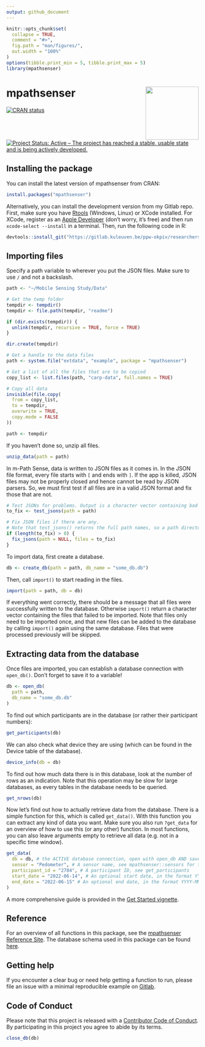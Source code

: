 ```yaml
---
output: github_document
---
```


<!-- README.md is generated from README.Rmd. Please edit that file -->

```r
knitr::opts_chunk$set(
  collapse = TRUE,
  comment = "#>",
  fig.path = "man/figures/",
  out.width = "100%"
)
options(tibble.print_min = 5, tibble.print_max = 5)
library(mpathsenser)
```

# mpathsenser <a href='https://ppw-okpiv.pages.gitlab.kuleuven.be/researchers/u0134047/mpathsenser/index.html'><img src='man/figures/logo.png' align="right" height="139" /></a>
[![CRAN status](https://www.r-pkg.org/badges/version/mpathsenser)](https://cran.r-project.org/package=mpathsenser)
[![Project Status: Active – The project has reached a stable, usable state and is being actively developed.](https://www.repostatus.org/badges/latest/active.svg)](https://www.repostatus.org/#active)

## Installing the package
You can install the latest version of mpathsenser from CRAN:

```r
install.packages("mpathsenser")
```

Alternatively, you can install the development version from my Gitlab repo. First, make sure you have [Rtools](https://cran.r-project.org/bin/windows/Rtools/) (Windows, Linux) or XCode installed. For XCode, register as an [Apple Developer](https://developer.apple.com/) (don't worry, it's free) and then run `xcode-select --install` in a terminal. Then, run the following code in R:

```r
devtools::install_git("https://gitlab.kuleuven.be/ppw-okpiv/researchers/u0134047/mpathsenser")
```

## Importing files

Specify a path variable to wherever you put the JSON files. Make sure to use `/` and not a backslash.

```r
path <- "~/Mobile Sensing Study/Data"
```

```r
# Get the temp folder
tempdir <- tempdir()
tempdir <- file.path(tempdir, "readme")

if (dir.exists(tempdir)) {
  unlink(tempdir, recursive = TRUE, force = TRUE)
}

dir.create(tempdir)

# Get a handle to the data files
path <- system.file("extdata", "example", package = "mpathsenser")

# Get a list of all the files that are to be copied
copy_list <- list.files(path, "carp-data", full.names = TRUE)

# Copy all data
invisible(file.copy(
  from = copy_list,
  to = tempdir,
  overwrite = TRUE,
  copy.mode = FALSE
))

path <- tempdir
```

If you haven't done so, unzip all files.

```r
unzip_data(path = path)
```

In m-Path Sense, data is written to JSON files as it comes in. In the JSON file format, every file starts with `[` and ends with `]`. If the app is killed, JSON files may not be properly closed and hence cannot be read by JSON parsers. So, we must first test if all files are in a valid JSON format and fix those that are not.

```r
# Test JSONs for problems. Output is a character vector containing bad files (if any).
to_fix <- test_jsons(path = path)

# Fix JSON files if there are any.
# Note that test_jsons() returns the full path names, so a path directory is not necessary.
if (length(to_fix) > 0) {
  fix_jsons(path = NULL, files = to_fix)
}
```

To import data, first create a database.

```r
db <- create_db(path = path, db_name = "some_db.db")
``` 

Then, call `import()` to start reading in the files.

```r
import(path = path, db = db)
```
If everything went correctly, there should be a message that all files were successfully written to the database. Otherwise `import()` return a character vector containing the files that failed to be imported. Note that files only need to be imported once, and that new files can be added to the database by calling `import()` again using the same database. Files that were processed previously will be skipped.

## Extracting data from the database
Once files are imported, you can establish a database connection with `open_db()`. Don't forget to save it to a variable!

```r
db <- open_db(
  path = path, 
  db_name = "some_db.db"
)
```

To find out which participants are in the database (or rather their participant numbers):
```r
get_participants(db)
```

We can also check what device they are using (which can be found in the Device table of the database).

```r
device_info(db = db)
```

To find out how much data there is in this database, look at the number of rows as an indication. Note that this operation may be slow for large databases, as every tables in the database needs to be queried.

```r
get_nrows(db)
```

Now let's find out how to actually retrieve data from the database. There is a simple function for this, which is called `get_data()`. With this function you can extract any kind of data you want. Make sure you also run `?get_data` for an overview of how to use this (or any other) function. In most functions, you can also leave arguments empty to retrieve all data (e.g. not in a specific time window).

```r
get_data(
  db = db, # the ACTIVE database connection, open with open_db AND save to a variable
  sensor = "Pedometer", # A sensor name, see mpathsenser::sensors for the full list
  participant_id = "2784", # A participant ID, see get_participants
  start_date = "2022-06-14", # An optional start date, in the format YYYY-MM-DD
  end_date = "2022-06-15" # An optional end date, in the format YYYY-MM-DD
)
```

A more comprehensive guide is provided in the [Get Started vignette](https://ppw-okpiv.pages.gitlab.kuleuven.be/researchers/u0134047/mpathsenser/articles/mpathsenser.html).

## Reference 
For an overview of all functions in this package, see the [mpathsenser Reference Site](https://ppw-okpiv.pages.gitlab.kuleuven.be/researchers/u0134047/mpathsenser/reference/index.html). The database schema used in this package can be found [here](https://gitlab.kuleuven.be/ppw-okpiv/researchers/u0134047/mpathsenser/-/blob/master/inst/extdata/mpathsenser_db.png).

## Getting help
If you encounter a clear bug or need help getting a function to run, please file an issue with a minimal reproducible example on [Gitlab](https://gitlab.kuleuven.be/ppw-okpiv/researchers/u0134047/mpathsenser/-/issues).

## Code of Conduct
Please note that this project is released with a [Contributor Code of Conduct](CODE_OF_CONDUCT.md). By participating in this project you agree to abide by its terms.

```r
close_db(db)
```
